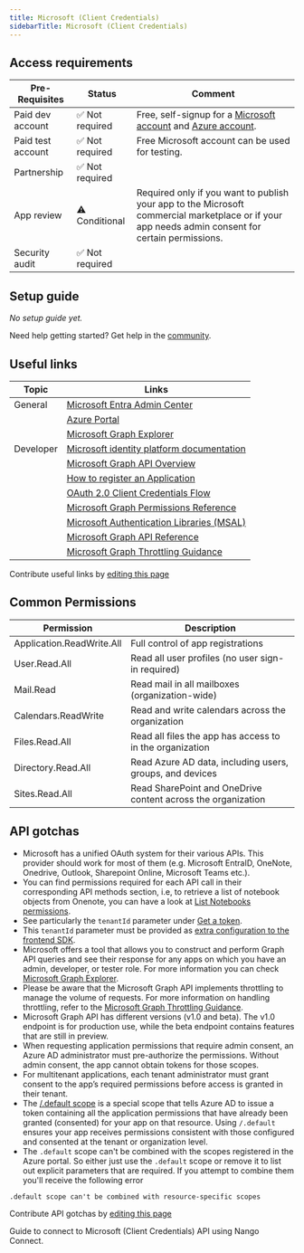```yaml
---
title: Microsoft (Client Credentials)
sidebarTitle: Microsoft (Client Credentials)
---
```




<Overview />
<PreBuiltTooling />
<PreBuiltUseCases />

## Access requirements
| Pre-Requisites | Status | Comment|
| - | - | - |
| Paid dev account | ✅ Not required | Free, self-signup for a [Microsoft account](https://account.microsoft.com/account) and [Azure account](https://azure.microsoft.com/free). |
| Paid test account | ✅ Not required | Free Microsoft account can be used for testing. |
| Partnership | ✅ Not required | |
| App review | ⚠️ Conditional | Required only if you want to publish your app to the Microsoft commercial marketplace or if your app needs admin consent for certain permissions. |
| Security audit | ✅ Not required | |

## Setup guide

_No setup guide yet._

<Tip>Need help getting started? Get help in the [community](https://nango.dev/slack).</Tip>

## Useful links

| Topic | Links | 
| - | - | 
| General | [Microsoft Entra Admin Center](https://entra.microsoft.com) |
| | [Azure Portal](https://portal.azure.com) |
| | [Microsoft Graph Explorer](https://developer.microsoft.com/en-us/graph/graph-explorer) |
| Developer | [Microsoft identity platform documentation](https://learn.microsoft.com/en-us/entra/identity-platform/) |
| | [Microsoft Graph API Overview](https://learn.microsoft.com/en-us/graph/overview) |
| | [How to register an Application](https://learn.microsoft.com/en-us/entra/identity-platform/quickstart-register-app) |
| | [OAuth 2.0 Client Credentials Flow](https://learn.microsoft.com/en-us/entra/identity-platform/v2-oauth2-client-creds-grant-flow) |
| | [Microsoft Graph Permissions Reference](https://learn.microsoft.com/en-us/graph/permissions-reference) |
| | [Microsoft Authentication Libraries (MSAL)](https://learn.microsoft.com/en-us/entra/identity-platform/msal-overview) |
| | [Microsoft Graph API Reference](https://learn.microsoft.com/en-us/graph/api/overview) |
| | [Microsoft Graph Throttling Guidance](https://learn.microsoft.com/en-us/graph/throttling) |

<Note>Contribute useful links by [editing this page](https://github.com/nangohq/nango/tree/master/docs-v2/integrations/all/microsoft-tenant-specific.mdx)</Note>

## Common Permissions

| Permission                     | Description                                                               |
| ------------------------ | ------------------------------------------------------------------------- |
| Application.ReadWrite.All | Full control of app registrations                                         |
| User.Read.All             | Read all user profiles (no user sign-in required)                         |
| Mail.Read                 | Read mail in all mailboxes (organization-wide)                            |
| Calendars.ReadWrite       | Read and write calendars across the organization                          |
| Files.Read.All            | Read all files the app has access to in the organization                  |
| Directory.Read.All        | Read Azure AD data, including users, groups, and devices                  |
| Sites.Read.All            | Read SharePoint and OneDrive content across the organization              |


## API gotchas
-   Microsoft has a unified OAuth system for their various APIs. This provider should work for most of them (e.g. Microsoft EntraID, OneNote, Onedrive, Outlook, Sharepoint Online, Microsoft Teams etc.).
-   You can find permissions required for each API call in their corresponding API methods section, i.e, to retrieve a list of notebook objects from Onenote, you can have a look at [List Notebooks permissions](https://learn.microsoft.com/en-us/graph/api/onenote-list-notebooks?view=graph-rest-1.0&tabs=http#permissions).
-   See particularly the `tenantId` parameter under [Get a token](https://learn.microsoft.com/en-us/entra/identity-platform/v2-oauth2-client-creds-grant-flow#get-a-token).
-   This `tenantId` parameter must be provided as [extra configuration to the frontend SDK](/guides/api-authorization/authorize-in-your-app-default-ui#apis-requiring-connection-specific-configuration-for-authorization).
-   Microsoft offers a tool that allows you to construct and perform Graph API queries and see their response for any apps on which you have an admin, developer, or tester role. For more information you can check [Microsoft Graph Explorer](https://developer.microsoft.com/en-us/graph/graph-explorer).
-   Please be aware that the Microsoft Graph API implements throttling to manage the volume of requests. For more information on handling throttling, refer to the [Microsoft Graph Throttling Guidance](https://learn.microsoft.com/en-us/graph/throttling).
-   Microsoft Graph API has different versions (v1.0 and beta). The v1.0 endpoint is for production use, while the beta endpoint contains features that are still in preview.
-   When requesting application permissions that require admin consent, an Azure AD administrator must pre-authorize the permissions. Without admin consent, the app cannot obtain tokens for those scopes.
-   For multitenant applications, each tenant administrator must grant consent to the app’s required permissions before access is granted in their tenant.
-  The [/.default scope](https://learn.microsoft.com/en-us/entra/identity-platform/scopes-oidc#default-when-the-user-gives-consent) is a special scope that tells Azure AD to issue a token containing all the application permissions that have already been granted (consented) for your app on that resource. Using `/.default` ensures your app receives permissions consistent with those configured and consented at the tenant or organization level.
-   The `.default` scope can't be combined with the scopes registered in the Azure portal. So either just use the `.default` scope or remove it to list out explicit parameters that are required. If you attempt to combine them you'll receive the following error
```
.default scope can't be combined with resource-specific scopes
```

<Note>Contribute API gotchas by [editing this page](https://github.com/nangohq/nango/tree/master/docs-v2/integrations/all/microsoft-oauth2-cc.mdx)</Note>

<Card title="Connect to Microsoft (Client Credentials)" icon="link" href="/integrations/all/microsoft-oauth2-cc/connect" horizontal>
  Guide to connect to Microsoft (Client Credentials) API using Nango Connect.
</Card>